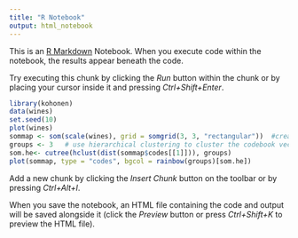 ```yaml
---
title: "R Notebook"
output: html_notebook
---
```


This is an [R Markdown](http://rmarkdown.rstudio.com) Notebook. When you execute code within the notebook, the results appear beneath the code. 

Try executing this chunk by clicking the *Run* button within the chunk or by placing your cursor inside it and pressing *Ctrl+Shift+Enter*. 

```r
library(kohonen)
data(wines)
set.seed(10)
plot(wines)
sommap <- som(scale(wines), grid = somgrid(3, 3, "rectangular"))  #create SOM grid
groups <- 3   # use hierarchical clustering to cluster the codebook vectors
som.he<- cutree(hclust(dist(sommap$codes[[1]])), groups)
plot(sommap, type = "codes", bgcol = rainbow(groups)[som.he])
```

Add a new chunk by clicking the *Insert Chunk* button on the toolbar or by pressing *Ctrl+Alt+I*.

When you save the notebook, an HTML file containing the code and output will be saved alongside it (click the *Preview* button or press *Ctrl+Shift+K* to preview the HTML file).
